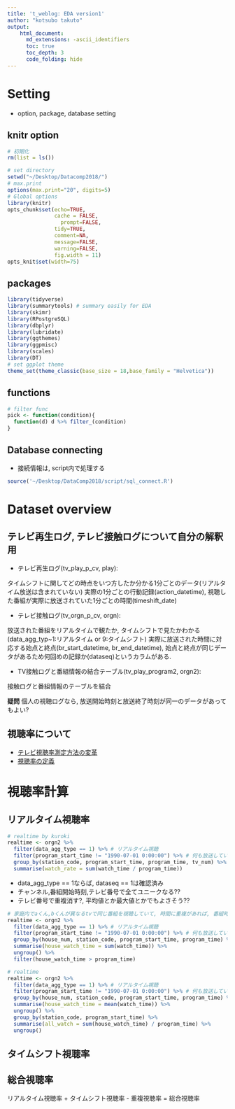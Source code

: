 ```yaml
---
title: 't_weblog: EDA version1'
author: "kotsubo takuto"
output: 
    html_document:
      md_extensions: -ascii_identifiers
      toc: true
      toc_depth: 3
      code_folding: hide
---
```


# Setting{.tabset .tabset-fade .tabset-pills}

- option, package, database setting

## knitr option

```r
# 初期化
rm(list = ls())
```

```r
# set directory
setwd("~/Desktop/Datacomp2018/") 
# max.print 
options(max.print="20", digits=5)
# Global options
library(knitr)
opts_chunk$set(echo=TRUE,
               cache = FALSE,
	             prompt=FALSE,
               tidy=TRUE,
               comment=NA,
               message=FALSE,
               warning=FALSE,
               fig.width = 11)
opts_knit$set(width=75)
```

## packages

```r
library(tidyverse)
library(summarytools) # summary easily for EDA
library(skimr) 
library(RPostgreSQL)
library(dbplyr)
library(lubridate)
library(ggthemes)
library(ggpmisc)
library(scales)
library(DT)
# set ggplot theme
theme_set(theme_classic(base_size = 18,base_family = "Helvetica"))
```

## functions

```r
# filter func
pick <- function(condition){
  function(d) d %>% filter_(condition)
}
```

## Database connecting 

- 接続情報は, script内で処理する

```r
source('~/Desktop/DataComp2018/script/sql_connect.R')
```

# Dataset overview

## テレビ再生ログ, テレビ接触ログについて自分の解釈用

- テレビ再生ログ(tv_play_p_cv, play): 

タイムシフトに関してどの時点をいつ方したか分かる1分ごとのデータ(リアルタイム放送は含まれていない)
実際の1分ごとの行動記録(action_datetime), 視聴した番組が実際に放送されていた1分ごとの時間(timeshift_date)

- テレビ接触ログ(tv_orgn_p_cv, orgn):

放送された番組をリアルタイムで観たか, タイムシフトで見たかわかる(data_agg_typ~1:リアルタイム or 9:タイムシフト)
実際に放送された時間に対応する始点と終点(br_start_datetime, br_end_datetime), 始点と終点が同じデータがあるため何回めの記録か(dataseq)というカラムがある.

- TV接触ログと番組情報の結合テーブル(tv_play_program2, orgn2):

接触ログと番組情報のテーブルを結合

**疑問**
個人の視聴ログなら, 放送開始時刻と放送終了時刻が同一のデータがあってもよい?

## 視聴率について

- [テレビ視聴率測定方法の変革](https://www.advertimes.com/20161107/article237859/)
- [視聴率の定義](https://www.videor.co.jp/tvrating/pdf/handbook.pdf)


# 視聴率計算

## リアルタイム視聴率

```r
# realtime by kuroki
realtime <- orgn2 %>% 
  filter(data_agg_type == 1) %>% # リアルタイム視聴
  filter(program_start_time != "1990-07-01 0:00:00") %>% # 何も放送していない時間の情報
  group_by(station_code, program_start_time, program_time, tv_num) %>% 
  summarise(watch_rate = sum(watch_time / program_time))
```

- data_agg_type == 1ならば, dataseq == 1は確認済み
- チャンネル,番組開始時刻,テレビ番号で全てユニークなる??
- テレビ番号で重複消す?, 平均値とか最大値とかでもよさそう??

```r
# 家庭内でaくん,bくんが異なるtvで同じ番組を視聴していて, 時間に重複があれば, 番組時間を超える視聴時間になっている可能性がある.
realtime <- orgn2 %>% 
  filter(data_agg_type == 1) %>% # リアルタイム視聴
  filter(program_start_time != "1990-07-01 0:00:00") %>% # 何も放送していない時間の情報
  group_by(house_num, station_code, program_start_time, program_time) %>%
  summarise(house_watch_time = sum(watch_time)) %>% 
  ungroup() %>% 
  filter(house_watch_time > program_time)
```

```r
# realtime
realtime <- orgn2 %>% 
  filter(data_agg_type == 1) %>% # リアルタイム視聴
  filter(program_start_time != "1990-07-01 0:00:00") %>% # 何も放送していない時間の情報
  group_by(house_num, station_code, program_start_time, program_time) %>% # 複数台TVがついている場合は, 平均値を世帯視聴時間とする
  summarise(house_watch_time = mean(watch_time)) %>% 
  ungroup() %>% 
  group_by(station_code, program_start_time) %>% 
  summarise(all_watch = sum(house_watch_time) / program_time) %>% 
  ungroup()
```

## タイムシフト視聴率


## 総合視聴率

リアルタイム視聴率 + タイムシフト視聴率 - 重複視聴率 = 総合視聴率 
